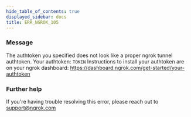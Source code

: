 ```yaml
---
hide_table_of_contents: true
displayed_sidebar: docs
title: ERR_NGROK_105
---
```




### Message

The authtoken you specified does not look like a proper ngrok tunnel authtoken.
Your authtoken: `TOKEN`
Instructions to install your authtoken are on your ngrok dashboard:
https://dashboard.ngrok.com/get-started/your-authtoken

<ErrorDetails error="err_ngrok_105" />

### Further help

If you're having trouble resolving this error, please reach out to [support@ngrok.com](mailto:support@ngrok.com?subject=Help%20with%20ERR_NGROK_105)
